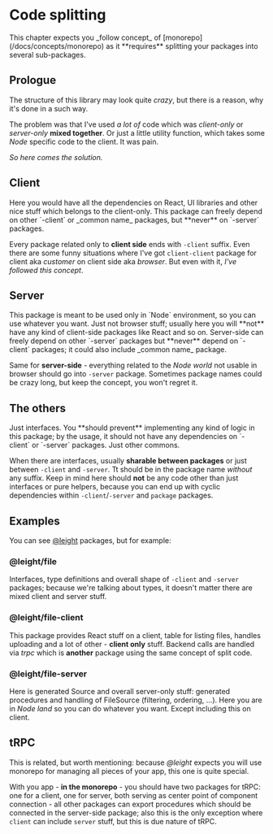 
# Code splitting

<Callout>
    This chapter expects you _follow concept_ of [monorepo](/docs/concepts/monorepo) as it **requires** splitting your packages into several sub-packages.
</Callout>

## Prologue

The structure of this library may look quite _crazy_, but there is a reason, why it's done in a such way.

The problem was that I've used _a lot of_ code which was _client-only_ or _server-only_ **mixed together**. Or just a little utility function, which takes some _Node_ specific
code to the client. It was pain.

_So here comes the solution._

## Client

<Callout type="info" emoji="ℹ️">
    Here you would have all the dependencies on React, UI libraries and other nice stuff which belongs to the client-only. This package can freely depend on other `-client` or _common name_ packages, but
    **never** on `-server` packages.
</Callout>

Every package related only to **client side** ends with `-client` suffix. Even there are some funny situations where I've got `client-client` package for client aka _customer_ on client
side aka _browser_. But even with it, _I've followed this concept_.

## Server

<Callout type="info" emoji="ℹ️">
    This package is meant to be used only in `Node` environment, so you can use whatever you want. Just not browser stuff; usually here you will **not** have any kind of client-side packages
    like React and so on. Server-side can freely depend on other `-server` packages but **never** depend on `-client` packages; it could also include _common name_ package.
</Callout>

Same for **server-side** - everything related to the _Node world_ not usable in browser should go into `-server` package. Sometimes package names could be crazy long, but keep the concept,
you won't regret it.

## The others

<Callout type="info" emoji="ℹ️">
    Just interfaces. You **should prevent** implementing any kind of logic in this package; by the usage, it should not have any dependencies on `-client` or `-server` packages. Just other commons.
</Callout>

When there are interfaces, usually **sharable between packages** or just between `-client` and `-server`. Tt should be in the package name _without_ any suffix.
Keep in mind here should **not** be any code other than just interfaces or pure helpers, because you can end up with cyclic dependencies within `-client`/`-server` and `package` packages.

## Examples

You can see [@leight](https://github.com/leight-core/viv/tree/main/packages/%40leight) packages, but for example:

### @leight/file

Interfaces, type definitions and overall shape of `-client` and `-server` packages; because we're talking about types, it doesn't matter there are mixed client and server stuff.

### @leight/file-client

This package provides React stuff on a client, table for listing files, handles uploading and a lot of other - **client only** stuff. Backend calls are handled via _trpc_ which is **another**
package using the same concept of split code.

### @leight/file-server

Here is generated Source and overall server-only stuff: generated procedures and handling of FileSource (filtering, ordering, ...). Here you are in _Node land_ so you can do whatever you want. Except
including this on client.

## tRPC

This is related, but worth mentioning: because _@leight_ expects you will use monorepo for managing all pieces of your app, this one is quite special.

With you app - **in the monorepo** - you should have two packages for tRPC: one for a client, one for server, both serving as center point of component connection - all other packages can export procedures
which should be connected in the server-side package; also this is the only exception where `client` can include `server` stuff, but this is due nature of tRPC.
